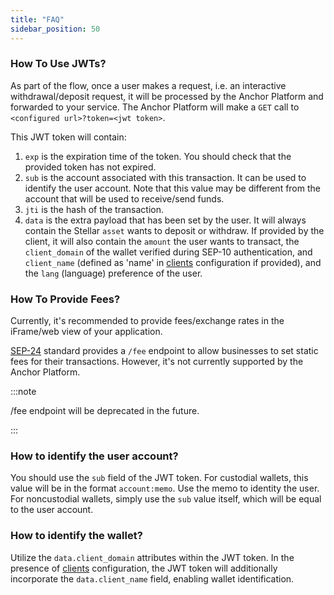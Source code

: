 ```yaml
---
title: "FAQ"
sidebar_position: 50
---
```


### How To Use JWTs?

As part of the flow, once a user makes a request, i.e. an interactive withdrawal/deposit request, it will be processed by the Anchor Platform and forwarded to your service. The Anchor Platform will make a `GET` call to `<configured url>?token=<jwt token>`.

This JWT token will contain:

1. `exp` is the expiration time of the token. You should check that the provided token has not expired.
2. `sub` is the account associated with this transaction. It can be used to identify the user account. Note that this value may be different from the account that will be used to receive/send funds.
3. `jti` is the hash of the transaction.
4. `data` is the extra payload that has been set by the user. It will always contain the Stellar `asset` wants to deposit or withdraw. If provided by the client, it will also contain the `amount` the user wants to transact, the `client_domain` of the wallet verified during SEP-10 authentication, and `client_name` (defined as 'name' in [clients] configuration if provided), and the `lang` (language) preference of the user.

### How To Provide Fees?

Currently, it's recommended to provide fees/exchange rates in the iFrame/web view of your application.

[SEP-24] standard provides a `/fee` endpoint to allow businesses to set static fees for their transactions. However, it's not currently supported by the Anchor Platform.

:::note

/fee endpoint will be deprecated in the future.

:::

### How to identify the user account?

You should use the `sub` field of the JWT token. For custodial wallets, this value will be in the format `account:memo`. Use the memo to identity the user. For noncustodial wallets, simply use the `sub` value itself, which will be equal to the user account.

### How to identify the wallet?

Utilize the `data.client_domain` attributes within the JWT token. In the presence of [clients] configuration, the JWT token will additionally incorporate the `data.client_name` field, enabling wallet identification.

[sep-9]: https://github.com/stellar/stellar-protocol/blob/master/ecosystem/sep-0009.md
[sep-24]: https://github.com/stellar/stellar-protocol/blob/master/ecosystem/sep-0024.md
[clients]: ../sep10/README.mdx
